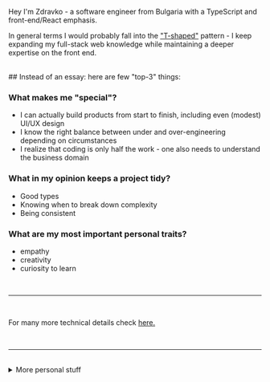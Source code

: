 ---
---

<section>

Hey I'm Zdravko - a software engineer from Bulgaria with a TypeScript
and front-end/React emphasis.

In general terms I would probably fall into the <a className="text-primary underline" href="https://en.wikipedia.org/wiki/T-shaped_skills" target="_blank">"T-shaped"</a> pattern -
I keep expanding my full-stack web knowledge while maintaining a deeper expertise
on the front end.

<br />
## Instead of an essay: here are few "top-3" things:

<br />

### What makes me "special"?

- I can actually build products from start to finish, including even (modest) UI/UX design
- I know the right balance between under and over-engineering depending on circumstances
- I realize that coding is only half the work - one also needs to understand the business domain

### What in my opinion keeps a project tidy?

- Good types
- Knowing when to break down complexity
- Being consistent

### What are my most important personal traits?

- empathy
- creativity
- curiosity to learn

<br />
<hr />
<br />

For many more technical details check <a className="text-primary underline" href="/craft">here.</a>

<br />
<hr />
<br />

<details>
<summary className="cursor-pointer"><span className="pl-1">More personal stuff</span></summary>

- I'm self taught, my formal education is in history 📜

- Programming quickly became my biggest passion - I have more side projects than I can handle

- I'm happily married, we have 1 child

- People say I can cook 👨‍🍳

- I used to be a semi-professional Warcraft 3 player

- I worked at a board game shop focused on Magic the Gathering 🎲

- I used to play a lot of online poker back in college

- I care deeply about stray animals (a severe problem in Bulgaria) and help as much as I can 😼

- I love reading/listening to books, especially fantasy

- If I have more time I would like to learn to draw, play the guitar, write a fantasy book, create board games (I've started with some)

</details>

</section>

